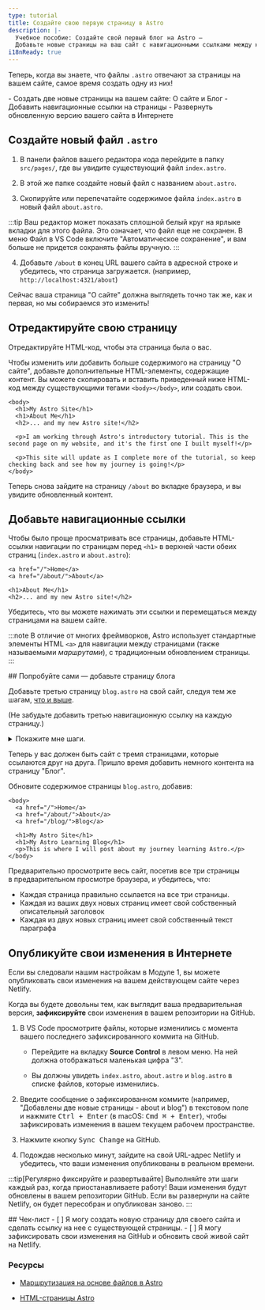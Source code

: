 ```yaml
---
type: tutorial
title: Создайте свою первую страницу в Astro
description: |-
  Учебное пособие: Создайте свой первый блог на Astro —
  Добавьте новые страницы на ваш сайт с навигационными ссылками между ними
i18nReady: true
---
```



Теперь, когда вы знаете, что файлы `.astro` отвечают за страницы на вашем сайте, самое время создать одну из них!

<PreCheck>
 - Создать две новые страницы на вашем сайте: О сайте и Блог
 - Добавить навигационные ссылки на страницы
 - Развернуть обновленную версию вашего сайта в Интернете
</PreCheck>

## Создайте новый файл `.astro`

1. В панели файлов вашего редактора кода перейдите в папку `src/pages/`, где вы увидите существующий файл `index.astro`.

2. В этой же папке создайте новый файл с названием `about.astro`.

3. Скопируйте или перепечатайте содержимое файла `index.astro` в новый файл `about.astro`.

 :::tip
 Ваш редактор может показать сплошной белый круг на ярлыке вкладки для этого файла. Это означает, что файл еще не сохранен. В меню Файл в VS Code включите "Автоматическое сохранение", и вам больше не придется сохранять файлы вручную.
 :::

4. Добавьте `/about` в конец URL вашего сайта в адресной строке и убедитесь, что страница загружается. (например, `http://localhost:4321/about`)

Сейчас ваша страница "О сайте" должна выглядеть точно так же, как и первая, но мы собираемся это изменить!

## Отредактируйте свою страницу

Отредактируйте HTML-код, чтобы эта страница была о вас.

Чтобы изменить или добавить больше содержимого на страницу "О сайте", добавьте дополнительные HTML-элементы, содержащие контент. Вы можете скопировать и вставить приведенный ниже HTML-код между существующими тегами `<body></body>`, или создать свои.

```astro title="src/pages/about.astro" ins={3-8} del={2}
<body>
  <h1>My Astro Site</h1>
  <h1>About Me</h1>
  <h2>... and my new Astro site!</h2>

  <p>I am working through Astro's introductory tutorial. This is the second page on my website, and it's the first one I built myself!</p>

  <p>This site will update as I complete more of the tutorial, so keep checking back and see how my journey is going!</p>
</body>
```

Теперь снова зайдите на страницу `/about` во вкладке браузера, и вы увидите обновленный контент.

## Добавьте навигационные ссылки

Чтобы было проще просматривать все страницы, добавьте HTML-ссылки навигации по страницам перед `<h1>` в верхней части обеих страниц (`index.astro` и `about.astro`):

```astro title="src/pages/about.astro" ins={1-2}
<a href="/">Home</a>
<a href="/about/">About</a>

<h1>About Me</h1>
<h2>... and my new Astro site!</h2>
```

Убедитесь, что вы можете нажимать эти ссылки и перемещаться между страницами на вашем сайте.

:::note
В отличие от многих фреймворков, Astro использует стандартные элементы HTML `<a>` для навигации между страницами (также называемыми _маршрутами_), с традиционным обновлением страницы.
:::

<Box icon="puzzle-piece">
## Попробуйте сами — добавьте страницу блога

Добавьте третью страницу `blog.astro` на свой сайт, следуя тем же шагам, [что и выше](#создайте-новый-файл-astro).

(Не забудьте добавить третью навигационную ссылку на каждую страницу.)

<details>
<summary>Покажите мне шаги.</summary>
1. Создайте новый файл в папке `src/pages/blog.astro`.
2. Скопируйте все содержимое файла `index.astro` и вставьте его в `blog.astro`.
3. [Добавьте третью навигационную ссылку](#добавьте-навигационные-ссылки) вверху каждой страницы:

```astro title="src/pages/index.astro" ins={4}
<body>
  <a href="/">Home</a>
  <a href="/about/">About</a>
  <a href="/blog/">Blog</a>

  <h1>My Astro Site</h1>
</body>
```
</details>
</Box>

Теперь у вас должен быть сайт с тремя страницами, которые ссылаются друг на друга. Пришло время добавить немного контента на страницу "Блог".

Обновите содержимое страницы `blog.astro`, добавив:
```astro astro title="src/pages/blog.astro" ins={7-8} del={6}
<body>
  <a href="/">Home</a>
  <a href="/about/">About</a>
  <a href="/blog/">Blog</a>

  <h1>My Astro Site</h1>
  <h1>My Astro Learning Blog</h1>
  <p>This is where I will post about my journey learning Astro.</p>
</body>
```

Предварительно просмотрите весь сайт, посетив все три страницы в предварительном просмотре браузера, и убедитесь, что:
- Каждая страница правильно ссылается на все три страницы.
- Каждая из ваших двух новых страниц имеет свой собственный описательный заголовок 
- Каждая из двух новых страниц имеет свой собственный текст параграфа

## Опубликуйте свои изменения в Интернете

Если вы следовали нашим настройкам в Модуле 1, вы можете опубликовать свои изменения на вашем действующем сайте через Netlify.

Когда вы будете довольны тем, как выглядит ваша предварительная версия, **зафиксируйте** свои изменения в вашем репозитории на GitHub.

1. В VS Code просмотрите файлы, которые изменились с момента вашего последнего зафиксированного коммита на GitHub.

    - Перейдите на вкладку **Source Control** в левом меню. На ней должна отображаться маленькая цифра "3".

    - Вы должны увидеть `index.astro`, `about.astro` и `blog.astro` в списке файлов, которые изменились.

2. Введите сообщение о зафиксированном коммите (например, "Добавлены две новые страницы - about и blog") в текстовом поле и нажмите <kbd>Ctrl + Enter</kbd> (в macOS: <kbd>Cmd ⌘ + Enter</kbd>), чтобы зафиксировать изменения в вашем текущем рабочем пространстве.

3. Нажмите кнопку <kbd>Sync Change</kbd> на GitHub.

4. Подождав несколько минут, зайдите на свой URL-адрес Netlify и убедитесь, что ваши изменения опубликованы в реальном времени.

:::tip[Регулярно фиксируйте и развертывайте]
Выполняйте эти шаги каждый раз, когда приостанавливаете работу! Ваши изменения будут обновлены в вашем репозитории GitHub. Если вы развернули на сайте Netlify, он будет пересобран и опубликован заново.
:::



<Box icon="check-list">
## Чек-лист

<Checklist>
- [ ] Я могу создать новую страницу для своего сайта и сделать ссылку на нее с существующей страницы.
- [ ] Я могу зафиксировать свои изменения на GitHub и обновить свой живой сайт на Netlify.
</Checklist>
</Box>

### Ресурсы

- [Маршрутизация на основе файлов в Astro](/ru/basics/astro-pages/#маршрутизация-на-основе-файлов)

- [HTML-страницы Astro](/ru/basics/astro-pages/#astro-страницы)